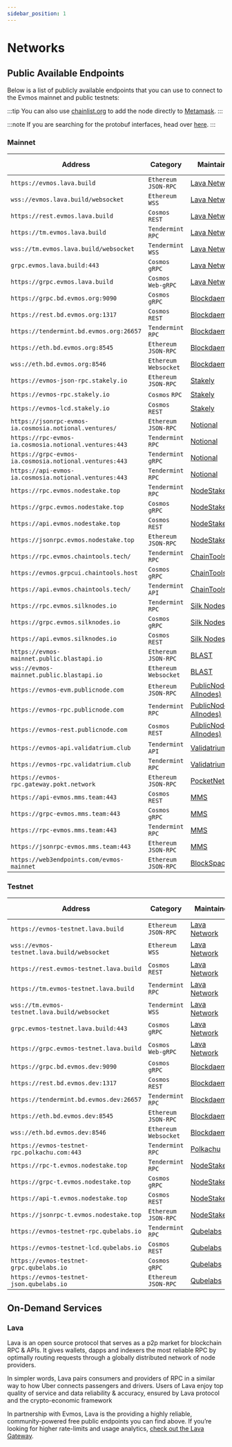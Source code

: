```yaml
---
sidebar_position: 1
---
```


# Networks

## Public Available Endpoints

Below is a list of publicly available endpoints that you can use to connect to the Evmos mainnet and
public testnets:

:::tip
You can also use [chainlist.org](https://chainlist.org/) to add the node directly to [Metamask](./../../use/connect-your-wallet/metamask#automatic-import).
:::

:::note
If you are searching for the protobuf interfaces, head over [here](https://buf.build/evmos).
:::

### Mainnet

| Address                                       | Category               | Maintainer                              | Node Type  |
| --------------------------------------------- | ---------------------- | --------------------------------------- | -----------|
| `https://evmos.lava.build`                    | `Ethereum` `JSON-RPC`  | [Lava Network](https://lavanet.xyz)             | Pruned     |
| `wss://evmos.lava.build/websocket`            | `Ethereum` `WSS`       | [Lava Network](https://lavanet.xyz)             | Pruned     |
| `https://rest.evmos.lava.build`               | `Cosmos` `REST`        | [Lava Network](https://lavanet.xyz)             | Pruned     |
| `https://tm.evmos.lava.build`                 | `Tendermint` `RPC`     | [Lava Network](https://lavanet.xyz)             | Pruned     |
| `wss://tm.evmos.lava.build/websocket`         | `Tendermint` `WSS`     | [Lava Network](https://lavanet.xyz)             | Pruned     |
| `grpc.evmos.lava.build:443`                   | `Cosmos` `gRPC`        | [Lava Network](https://lavanet.xyz)             | Pruned     |
| `https://grpc.evmos.lava.build`               | `Cosmos` `Web-gRPC`    | [Lava Network](https://lavanet.xyz)             | Pruned     |
| `https://grpc.bd.evmos.org:9090`              | `Cosmos` `gRPC`        | [Blockdaemon](https://blockdaemon.com/) | Archival  |
| `https://rest.bd.evmos.org:1317`              | `Cosmos` `REST`        | [Blockdaemon](https://blockdaemon.com/) | Archival  |
| `https://tendermint.bd.evmos.org:26657`       | `Tendermint` `RPC`     | [Blockdaemon](https://blockdaemon.com/) | Archival  |
| `https://eth.bd.evmos.org:8545`               | `Ethereum` `JSON-RPC`  | [Blockdaemon](https://blockdaemon.com/) | Archival  |
| `wss://eth.bd.evmos.org:8546`                 | `Ethereum` `Websocket` | [Blockdaemon](https://blockdaemon.com/) | --  |
| `https://evmos-json-rpc.stakely.io`           | `Ethereum` `JSON-RPC`  | [Stakely](https://stakely.io/)          | Pruned  |
| `https://evmos-rpc.stakely.io`                | `Cosmos` `RPC`         | [Stakely](https://stakely.io/)          | Pruned  |
| `https://evmos-lcd.stakely.io`                | `Cosmos` `REST`        | [Stakely](https://stakely.io/)          | Pruned  |
| `https://jsonrpc-evmos-ia.cosmosia.notional.ventures/` | `Ethereum` `JSON-RPC`  | [Notional](https://notional.ventures/)  | Pruned  |
| `https://rpc-evmos-ia.cosmosia.notional.ventures:443`  | `Tendermint` `RPC`     | [Notional](https://notional.ventures/)  | Pruned  |
| `https://grpc-evmos-ia.cosmosia.notional.ventures:443` | `Tendermint` `gRPC`    | [Notional](https://notional.ventures/)  | Pruned  |
| `https://api-evmos-ia.cosmosia.notional.ventures:443`  | `Tendermint` `RPC`     | [Notional](https://notional.ventures/)  | Pruned  |
| `https://rpc.evmos.nodestake.top`             | `Tendermint` `RPC`     | [NodeStake](https://nodestake.top/)     | Pruned  |
| `https://grpc.evmos.nodestake.top`            | `Cosmos` `gRPC`        | [NodeStake](https://nodestake.top/)     | Pruned  |
| `https://api.evmos.nodestake.top`             | `Cosmos` `REST`        | [NodeStake](https://nodestake.top/)     | Pruned  |
| `https://jsonrpc.evmos.nodestake.top`         | `Ethereum` `JSON-RPC`  | [NodeStake](https://nodestake.top/)     | Pruned  |
| `https://rpc.evmos.chaintools.tech/`          | `Tendermint` `RPC`     | [ChainTools](https://chaintools.tech/)  | Pruned  |
| `https://evmos.grpcui.chaintools.host`        | `Cosmos` `gRPC`        | [ChainTools](https://chaintools.tech/)  | Pruned  |
| `https://api.evmos.chaintools.tech/`          | `Tendermint` `API`     | [ChainTools](https://chaintools.tech/)  | Pruned  |
| `https://rpc.evmos.silknodes.io`              | `Tendermint` `RPC`     | [Silk Nodes](https://silknodes.io/)     | Pruned  |
| `https://grpc.evmos.silknodes.io`             | `Cosmos` `gRPC`        | [Silk Nodes](https://silknodes.io/)     | Pruned  |
| `https://api.evmos.silknodes.io`              | `Cosmos` `REST`        | [Silk Nodes](https://silknodes.io/)     | Pruned  |
| `https://evmos-mainnet.public.blastapi.io`    | `Ethereum` `JSON-RPC`  | [BLAST](https://blastapi.io/)           | Pruned  |
| `wss://evmos-mainnet.public.blastapi.io`      | `Ethereum` `Websocket` | [BLAST](https://blastapi.io/)           | Pruned  |
| `https://evmos-evm.publicnode.com`            | `Ethereum` `JSON-RPC`  | [PublicNode (by Allnodes)](https://evmos.publicnode.com/) | Pruned  |
| `https://evmos-rpc.publicnode.com`            | `Tendermint` `RPC`     | [PublicNode (by Allnodes)](https://evmos.publicnode.com/) | Pruned  |
| `https://evmos-rest.publicnode.com`           | `Cosmos` `REST`        | [PublicNode (by Allnodes)](https://evmos.publicnode.com/) | Pruned  |
| `https://evmos-api.validatrium.club`           | `Tendermint` `API`        | [Validatrium](https://validatrium.com/) | Pruned  |
| `https://evmos-rpc.validatrium.club`           | `Tendermint` `RPC`        | [Validatrium](https://validatrium.com/) | Pruned  |
| `https://evmos-rpc.gateway.pokt.network`      | `Ethereum` `JSON-RPC`  | [PocketNetwork](https://www.pokt.network/)  | Pruned  |
| `https://api-evmos.mms.team:443`              | `Cosmos` `REST`        | [MMS](https://mms.team/) | Pruned  |
| `https://grpc-evmos.mms.team:443`             | `Cosmos` `gRPC`        | [MMS](https://mms.team/) | Pruned  |
| `https://rpc-evmos.mms.team:443`              | `Tendermint` `RPC`     | [MMS](https://mms.team/) | Pruned  |
| `https://jsonrpc-evmos.mms.team:443`          | `Ethereum` `JSON-RPC`  | [MMS](https://mms.team/) | Pruned  |
| `https://web3endpoints.com/evmos-mainnet`     | `Ethereum` `JSON-RPC`  | [BlockSpaces](https://www.blockspaces.com/web3-infrastructure) | Pruned |

### Testnet

| Address                                      | Category               | Maintainer                              | Node Type  |
| --------------------------------------------- | ---------------------- | --------------------------------------- | -----------|
| `https://evmos-testnet.lava.build`            | `Ethereum` `JSON-RPC`  | [Lava Network](https://lavanet.xyz)             | Pruned     |
| `wss://evmos-testnet.lava.build/websocket`    | `Ethereum` `WSS`       | [Lava Network](https://lavanet.xyz)             | Pruned     |
| `https://rest.evmos-testnet.lava.build`       | `Cosmos` `REST`        | [Lava Network](https://lavanet.xyz)             | Pruned     |
| `https://tm.evmos-testnet.lava.build`         | `Tendermint` `RPC`     | [Lava Network](https://lavanet.xyz)             | Pruned     |
| `wss://tm.evmos-testnet.lava.build/websocket` | `Tendermint` `WSS`     | [Lava Network](https://lavanet.xyz)             | Pruned     |
| `grpc.evmos-testnet.lava.build:443`           | `Cosmos` `gRPC`        | [Lava Network](https://lavanet.xyz)             | Pruned     |
| `https://grpc.evmos-testnet.lava.build`       | `Cosmos` `Web-gRPC`    | [Lava Network](https://lavanet.xyz)             | Pruned     |
| `https://grpc.bd.evmos.dev:9090`             | `Cosmos` `gRPC`        | [Blockdaemon](https://blockdaemon.com/) | Archival  |
| `https://rest.bd.evmos.dev:1317`             | `Cosmos` `REST`        | [Blockdaemon](https://blockdaemon.com/) | Archival  |
| `https://tendermint.bd.evmos.dev:26657`      | `Tendermint` `RPC`     | [Blockdaemon](https://blockdaemon.com/) | Archival  |
| `https://eth.bd.evmos.dev:8545`              | `Ethereum` `JSON-RPC`  | [Blockdaemon](https://blockdaemon.com/) | Archival  |
| `wss://eth.bd.evmos.dev:8546`                | `Ethereum` `Websocket` | [Blockdaemon](https://blockdaemon.com/) |  --     |
| `https://evmos-testnet-rpc.polkachu.com:443` | `Tendermint` `RPC`     | [Polkachu](https://polkachu.com)        | Pruned  |
| `https://rpc-t.evmos.nodestake.top`          | `Tendermint` `RPC`     | [NodeStake](https://nodestake.top/)     | Pruned  |
| `https://grpc-t.evmos.nodestake.top`         | `Cosmos` `gRPC`        | [NodeStake](https://nodestake.top/)     | Pruned  |
| `https://api-t.evmos.nodestake.top`          | `Cosmos` `REST`        | [NodeStake](https://nodestake.top/)     | Pruned  |
| `https://jsonrpc-t.evmos.nodestake.top`      | `Ethereum` `JSON-RPC`  | [NodeStake](https://nodestake.top/)     | Pruned  |
| `https://evmos-testnet-rpc.qubelabs.io`      | `Tendermint` `RPC`     | [Qubelabs](https://qubelabs.io/)        | Pruned  |
| `https://evmos-testnet-lcd.qubelabs.io`      | `Cosmos` `REST`        | [Qubelabs](https://qubelabs.io/)        | Pruned  |
| `https://evmos-testnet-grpc.qubelabs.io`     | `Cosmos` `gRPC`        | [Qubelabs](https://qubelabs.io/)        | Pruned  |
| `https://evmos-testnet-json.qubelabs.io`     | `Ethereum` `JSON-RPC`  | [Qubelabs](https://qubelabs.io/)        | Pruned  |

## On-Demand Services

### Lava

Lava is an open source protocol that serves as a p2p market for blockchain RPC & APIs. It gives wallets, dapps and indexers the most reliable RPC by optimally routing requests through a globally distributed network of node providers.

In simpler words, Lava pairs consumers and providers of RPC in a similar way to how Uber connects passengers and drivers. Users of Lava enjoy top quality of service and data reliability & accuracy, ensured by Lava protocol and the crypto-economic framework

In partnership with Evmos, Lava is the providing a highly reliable, community-powered free public endpoints you can find above. If you’re looking for higher rate-limits and usage analytics, [check out the Lava Gateway](https://gateway.lavanet.xyz?utm_source=evmos-docs&utm_medium=referral&utm_campaign=evmos-iprpc).
